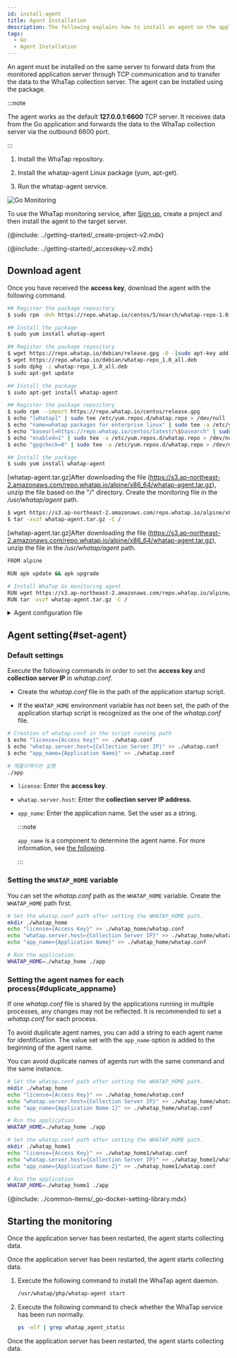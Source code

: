 ```yaml
---
id: install-agent
title: Agent Installation
description: The following explains how to install an agent on the application server in the Go environment.
tags:
  - Go
  - Agent Installation
---
```


An agent must be installed on the same server to forward data from the monitored application server through TCP communication and to transfer the data to the WhaTap collection server. The agent can be installed using the package.

:::note

The agent works as the default **127.0.0.1:6600** TCP server. It receives data from the Go application and forwards the data to the WhaTap collection server via the outbound 6600 port.

:::

1.  Install the WhaTap repository.

2.  Install the whatap-agent Linux package (yum, apt-get).

3.  Run the whatap-agent service.

![Go Monitoring](/img/golang_system.png)

To use the WhaTap monitoring service, after [Sign up](https://www.whatap.io/ko/signup/), create a project and then install the agent to the target server.

{@include: ../getting-started/_create-project-v2.mdx} 

{@include: ../getting-started/_accesskey-v2.mdx} 

## Download agent

Once you have received the **access key**, download the agent with the following command.

<Tabs groupId="golang">
<TabItem value="rc" label="Red Hat/CentOS">

```bash title='SH'
## Register the package repository
$ sudo rpm -Uvh https://repo.whatap.io/centos/5/noarch/whatap-repo-1.0-1.noarch.rpm

## Install the package
$ sudo yum install whatap-agent
```

</TabItem>
<TabItem value="du" label="Debian/Ubuntu">

```bash title='SH'
## Register the package repository
$ wget https://repo.whatap.io/debian/release.gpg -O -|sudo apt-key add -
$ wget https://repo.whatap.io/debian/whatap-repo_1.0_all.deb
$ sudo dpkg -i whatap-repo_1.0_all.deb
$ sudo apt-get update

## Install the package
$ sudo apt-get install whatap-agent
```

</TabItem>
<TabItem value="al" label="Amazon Linux">

```bash title='SH'
## Register the package repository
$ sudo rpm --import https://repo.whatap.io/centos/release.gpg
$ echo "[whatap]" | sudo tee /etc/yum.repos.d/whatap.repo > /dev/null
$ echo "name=whatap packages for enterprise linux" | sudo tee -a /etc/yum.repos.d/whatap.repo > /dev/null
$ echo "baseurl=https://repo.whatap.io/centos/latest/\$basearch" | sudo tee -a /etc/yum.repos.d/whatap.repo > /dev/null
$ echo "enabled=1" | sudo tee -a /etc/yum.repos.d/whatap.repo > /dev/null
$ echo "gpgcheck=0" | sudo tee -a /etc/yum.repos.d/whatap.repo > /dev/null

## Install the package
$ sudo yum install whatap-agent
```

</TabItem>
<TabItem value="apl" label="Alpine Linux">

[whatap-agent.tar.gz]After downloading the file (https://s3.ap-northeast-2.amazonaws.com/repo.whatap.io/alpine/x86_64/whatap-agent.tar.gz), unzip the file based on the "/" directory. Create the monitoring file in the _/usr/whatap/agent_ path.

```bash title='SH'
$ wget https://s3.ap-northeast-2.amazonaws.com/repo.whatap.io/alpine/x86_64/whatap-agent.tar.gz
$ tar -xvzf whatap-agent.tar.gz -C /
```

</TabItem>
<TabItem value="al-docker" label="Alpine Linux Docker">

[whatap-agent.tar.gz]After downloading the file (https://s3.ap-northeast-2.amazonaws.com/repo.whatap.io/alpine/x86_64/whatap-agent.tar.gz), unzip the file in the _/usr/whatap/agent_ path.

```bash title='SH'
FROM alpine

RUN apk update && apk upgrade

# Install WhaTap Go monitoring agent
RUN wget https://s3.ap-northeast-2.amazonaws.com/repo.whatap.io/alpine/x86_64/whatap-agent.tar.gz
RUN tar -xvzf whatap-agent.tar.gz -C /
```

</TabItem>
</Tabs>

<details>
<summary>Agent configuration file</summary>

It consists of a tracer to collect the monitoring data, an agent to transmit the collected data to the server, and an installation script file to dynamically apply the tracer and agent to the server.

-   _whatap-agent_: This program transmits the data passed from the agent and tracer to UDP, to the collection server.

-   _/etc/init.d/whatap-agent_: Service script file.

-   _whatap_agent_: Service execution file.

-   _whatap.conf_: Enter the configuration data, collection server IP, and access key in this file.

-   _whatap-boot-`yyyymmdd`.log_: Agent log file. (path: _/usr/whata/agent/log_)

</details>

## Agent setting{#set-agent}

### Default settings

Execute the following commands in order to set the **access key** and **collection server IP** in _whatap.conf_.

-   Create the _whatap.conf_ file in the path of the application startup script. 

-   If the `WHATAP_HOME` environment variable has not been set, the path of the application startup script is recognized as the one of the _whatap.conf_ file.

```bash title='SH'
# Creation of whatap.conf in the script running path
$ echo "license={Access Key}" >> ./whatap.conf
$ echo "whatap.server.host={Collection Server IP}" >> ./whatap.conf
$ echo "app_name={Application Name}" >> ./whatap.conf

# 애플리케이션 실행
./app
```

-   `license`: Enter the **access key**.

-   `whatap.server.host`: Enter the **collection server IP address**.

-   `app_name`: Enter the application name. Set the user as a string.

    :::note

    `app_name` is a component to determine the agent name. For more information, see [the following](agent-name).

    :::

### Setting the `WHATAP_HOME` variable

You can set the _whatap.conf_ path as the `WHATAP_HOME` variable. Create the `WHATAP_HOME` path first.

```bash
# Set the whatap.conf path after setting the WHATAP_HOME path.
mkdir ./whatap_home
echo "license={Access Key}" >> ./whatap_home/whatap.conf
echo "whatap.server.host={Collection Server IP}" >> ./whatap_home/whatap.conf
echo "app_name={Application Name}" >> ./whatap_home/whatap.conf

# Run the application.
WHATAP_HOME=./whatap_home ./app
```

### Setting the agent names for each process{#duplicate_appname}

If one _whatap.conf_ file is shared by the applications running in multiple processes, any changes may not be reflected. It is recommended to set a _whatap.conf_ for each process.

To avoid duplicate agent names, you can add a string to each agent name for identification. The value set with the `app_name` option is added to the beginning of the agent name.

You can avoid duplicate names of agents run with the same command and the same instance. 

```bash
# Set the whatap.conf path after setting the WHATAP_HOME path.
mkdir ./whatap_home
echo "license={Access Key}" >> ./whatap_home/whatap.conf
echo "whatap.server.host={Collection Server IP}" >> ./whatap_home/whatap.conf
echo "app_name={Application Name-1}" >> ./whatap_home/whatap.conf

# Run the application.
WHATAP_HOME=./whatap_home ./app 

# Set the whatap.conf path after setting the WHATAP_HOME path.
mkdir ./whatap_home1
echo "license={Access Key}" >> ./whatap_home1/whatap.conf
echo "whatap.server.host={Collection Server IP}" >> ./whatap_home1/whatap.conf
echo "app_name={Application Name-2}" >> ./whatap_home1/whatap.conf

# Run the application
WHATAP_HOME=./whatap_home1 ./app

```

<!--Go 라이브러리 설정하기-->

{@include: ../common-items/_go-docker-setting-library.mdx}

## Starting the monitoring

<Tabs groupId="golang">
<TabItem value="rc" label="Red Hat/CentOS">

Once the application server has been restarted, the agent starts collecting data.

</TabItem>
<TabItem value="du" label="Debian/Ubuntu">

Once the application server has been restarted, the agent starts collecting data.

</TabItem>
<TabItem value="al" label="Amazon Linux">

1.  Execute the following command to install the WhaTap agent daemon.

    ```bash
    /usr/whatap/php/whatap-agent start
    ```

2.  Execute the following command to check whether the WhaTap service has been run normally.

    ```bash
    ps -elf | grep whatap_agent_static
    ```

Once the application server has been restarted, the agent starts collecting data.

</TabItem>
</Tabs>
